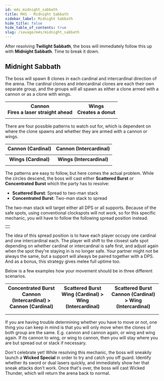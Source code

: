```yaml
---
id: m4s_midnight_sabbath
title: M4S - Midnight Sabbath
sidebar_label: Midnight Sabbath
hide_title: false
hide_table_of_contents: true
slug: /savage/m4s/midnight_sabbath
---
```


After resolving <strong>Twilight Sabbath</strong>, the boss will immediately follow this up with <strong>Midnight Sabbath</strong>. Time to break it down.

## Midnight Sabbath

The boss will spawn 8 clones in each cardinal and intercardinal direction of the arena. The cardinal clones and intercardinal clones are each their own separate group, and the groups will all spawn as either a clone armed with a cannon or as a clone with wings. 

<table width='50%'>
    <tr>
        <th>Cannon<br />Fires a laser straight ahead</th>
        <th>Wings<br />Creates a donut</th>
    </tr>
    <tr>
        <td><KittenAsset path='m4s/midnight_sabbath_gun_clone.png' /></td>
        <td><KittenAsset path='m4s/midnight_sabbath_wing_clone.png' /></td>
    </tr>
</table>

There are four possible patterns to watch out for, which is dependent on where the clone spawns and whether they are armed with a cannon or wings.

<table width='60%'>
    <tr>
        <th>Cannon (Cardinal)</th>
        <th>Cannon (Intercardinal)</th>
    </tr>
    <tr>
        <td><KittenAsset path='m4s/midnight_sabbath_gun_cardinal.png' /></td>
        <td><KittenAsset path='m4s/midnight_sabbath_gun_intercardinal.png' /></td>
    </tr>
    <tr>
        <th>Wings (Cardinal)</th>
        <th>Wings (Intercardinal)</th>
    </tr>
    <tr>
        <td><KittenAsset path='m4s/midnight_sabbath_wing_cardinal.png' /></td>
        <td><KittenAsset path='m4s/midnight_sabbath_wing_intercardinal.png' /></td>
    </tr>
</table>

The patterns are easy to follow, but here comes the actual problem. While the circles descend, the boss will cast either <strong>Scattered Burst</strong> or <strong>Concentrated Burst</strong> which the party has to resolve:
- **Scattered Burst**: Spread to two-man stack
- **Concentrated Burst**: Two-man stack to spread

The two-man stack will target either all DPS or all supports. Because of the safe spots, using conventional clockspots will not work, so for this specific mechanic, you will have to follow the following spread position instead.

<table width='50%'>
    <tr>
        <td><KittenAsset path='m4s/midnight_sabbath_positions.png' /></td>
    </tr>
</table>

The idea of this spread position is to have each player occupy one cardinal and one intercardinal each. The player will shift to the closest safe spot depending on whether cardinal or intercardinal is safe first, and adjust again when the spot they're staying in is no longer safe. Your partner might not be always the same, but a support will always be paired together with a DPS. And as a bonus, this strategy gives melee full uptime too.

<KittenAsset path='m4s/midnight_sabbath_example1.webm' wrapper='div' />

Below is a few examples how your movement should be in three different scenarios.

<table>
    <tr>
        <th>Concentrated Burst<br />Cannon (Intercardinal) > Cannon (Cardinal)</th>
        <th>Scattered Burst<br />Wing (Cardinal) > Wing (Intercardinal)</th>
        <th>Scattered Burst<br />Cannon (Cardinal) > Wing (Intercardinal)</th>
    </tr>
    <tr>
        <td><KittenAsset path='m4s/midnight_sabbath_example1a.png' /></td>
        <td><KittenAsset path='m4s/midnight_sabbath_example2a.png' /></td>
        <td><KittenAsset path='m4s/midnight_sabbath_example1b.png' /></td>
    </tr>
    <tr>
        <td><KittenAsset path='m4s/midnight_sabbath_example1b.png' /></td>
        <td><KittenAsset path='m4s/midnight_sabbath_example2b.png' /></td>
        <td><KittenAsset path='m4s/midnight_sabbath_example2b.png' /></td>
    </tr>
</table>

If you are having trouble determining whether you have to move or not, one thing you can keep in mind is that you will only move when the clones of both group are the same. E.g. cannon and cannon again, or wing and wing again. If its cannon to wing, or wing to cannon, then you will stay where you are but spread out or stack if necessary.

Don't celebrate yet! While resolving this mechanic, the boss will sneakily launch a <strong>Wicked Special</strong> in order to try and catch you off guard. Identify whether its sword or dual lasers quickly, and immediately show her that sneak attacks don't work. Once that's over, the boss will cast <Raidwide>Wicked Thunder</Raidwide>, which will return the arena back to normal.